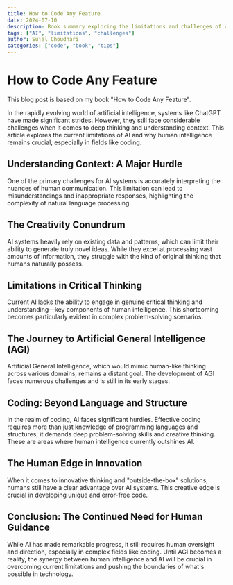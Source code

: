 ```yaml
---
title: How to Code Any Feature
date: 2024-07-10
description: Book summary exploring the limitations and challenges of current AI systems.
tags: ["AI", "limitations", "challenges"]
author: Sujal Choudhari
categories: ["code", "book", "tips"]
---
```


# How to Code Any Feature

This blog post is based on my book "How to Code Any Feature".

In the rapidly evolving world of artificial intelligence, systems like ChatGPT have made significant strides. However, they still face considerable challenges when it comes to deep thinking and understanding context. This article explores the current limitations of AI and why human intelligence remains crucial, especially in fields like coding.

## Understanding Context: A Major Hurdle

One of the primary challenges for AI systems is accurately interpreting the nuances of human communication. This limitation can lead to misunderstandings and inappropriate responses, highlighting the complexity of natural language processing.

## The Creativity Conundrum

AI systems heavily rely on existing data and patterns, which can limit their ability to generate truly novel ideas. While they excel at processing vast amounts of information, they struggle with the kind of original thinking that humans naturally possess.

## Limitations in Critical Thinking

Current AI lacks the ability to engage in genuine critical thinking and understanding—key components of human intelligence. This shortcoming becomes particularly evident in complex problem-solving scenarios.

## The Journey to Artificial General Intelligence (AGI)

Artificial General Intelligence, which would mimic human-like thinking across various domains, remains a distant goal. The development of AGI faces numerous challenges and is still in its early stages.

## Coding: Beyond Language and Structure

In the realm of coding, AI faces significant hurdles. Effective coding requires more than just knowledge of programming languages and structures; it demands deep problem-solving skills and creative thinking. These are areas where human intelligence currently outshines AI.

## The Human Edge in Innovation

When it comes to innovative thinking and "outside-the-box" solutions, humans still have a clear advantage over AI systems. This creative edge is crucial in developing unique and error-free code.

## Conclusion: The Continued Need for Human Guidance

While AI has made remarkable progress, it still requires human oversight and direction, especially in complex fields like coding. Until AGI becomes a reality, the synergy between human intelligence and AI will be crucial in overcoming current limitations and pushing the boundaries of what's possible in technology.
